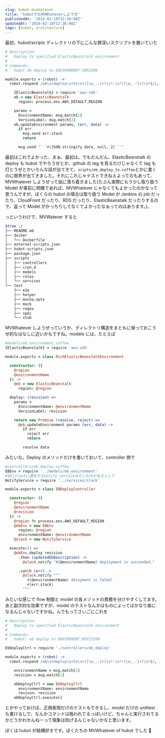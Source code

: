 ```yaml
---
slug: hubot-mvwhatever
title: 'hubotでもMVWhateverしようぜ'
publishedAt: '2016-02-18T12:36:08Z'
updatedAt: '2016-02-18T12:36:08Z'
tags: [hubot, architecture]
---
```


最初、hubot/scripts ディレクトリの下にこんな罪深いスクリプトを置いていた

````coffeescript
# Description:
#   Deploy to specified ElasticBeanstalk environment
#
# Commands:
#   hubot eb deploy to ENVIRONMENT:VERSION

module.exports = (robot) ->
  robot.respond /eb\s+deploy\s+to\s+([\w_.-]+)\s*:\s*([\w_.-]+)\s*$/i, (msg) ->

    {ElasticBeanstalk} = require 'aws-sdk'
    eb = new ElasticBeanstalk
      region: process.env.AWS_DEFAULT_REGION

    params =
      EnvironmentName: msg.match[1]
      VersionLabel: msg.match[2]
    eb.updateEnvironment params, (err, data) ->
      if err
        msg.send err.stack
        return

      msg.send "```#{JSON.stringify data, null, 2}```"
````

最初はこれでよかった、まぁ、最初は。でもだんだん、ElasticBeanstalk の deploy も hubot でやろうぜとか、github の tag を見るだけじゃなくて tag も打とうぜとかいろんな話が出てきて、`scipts/eb_deploy_to.coffee`とかに書くのに限界が出てきました。それにこれじゃテストできねえよってのもあって、MVWhatever しようぜって話に落ち着きました(たぶん実際にもう少し取り扱う Model が事前に明確であれば、MVWhatever じゃなくてもよかったのかなって思うんですが、ぼくらの hubot の場合は取り扱う Model が Jenkins の job だったり、CloudFront だったり、RDS だったり、ElasticBeanstalk だったりするので、返って Model がかっちりしてなくてよかったなぁってのはあります。)。

っというわけで、MVWatever すると

```bash
$tree ./
├── README.md
├── docker
│   └── Dockerfile
├── external-scripts.json
├── hubot-scripts.json
├── package.json
├── scripts
│   ├── controllers
│   ├── cron.d
│   ├── models
│   ├── roles
│   └── services
└── test
    ├── e2e
    ├── helper
    ├── mocha.opts
    ├── mock
    ├── regex
    ├── spec
    └── stub
```

MVWhatever しようぜっていうか、ディレクトリ構造をまともに保っておこうぜ的なはなしに近いかもですね。models には、たとえば

```coffeescript
#models/eb_environment.coffee
{ElasticBeanstalk} = require 'aws-sdk'

module.exports = class RichElasticBeanstalkEnvironment

  constructor: ({
    @region
    @environmentName
  }) ->
    @eb = new ElasticBeanstalk
      region: @region

  deploy: (revision) =>
    params =
      EnvironmentName: @environmentName
      VersionLabel: revision

    return new Promise (resolve, reject) =>
      @eb.updateEnvironment params (err, data) ->
        if err
          reject err
          return

        resolve data
```

みたいな。Deploy のメソッドだけを書いておいて、controller 側で

```coffeescript
#controllers/eb_deploy.coffee
EBEnv = require '../models/eb_environment'
#仮にslackに通知するnotify serviceみたいなのがあるとして
NotifyService = require '../services/slack'

module.exports = class EBDeployController

  constructor: ({
    @region
    @environmentName
    @revision
  }) ->
    @region ?= process.env.AWS_DEFAULT_REGION
    @ebEnv = new EBEnv
      region: @region
      environmentName: @environmentName
    @slack = new NotifyService

  execute:() =>
    @ebEnv.deploy revision
      .then (updatedEbDescription) ->
        @slack.notify "#{@environmentName} deployment is succeeded."

      .catch (err) ->
        @slack.notify """
          #{@environmentName} deloyment is faled!
          #{err.stack}
        """
```

みたいな感じで flow 制御と model の各メソッドの責務を分けやすくしてます。あと副次的な効果ですが、model のテストなんかはものによってはかなり楽になるんじゃないですかね。んでもってさいごにこれを

```coffeescript
# Description:
#   Deploy to specified ElasticBeanstalk environment
#
# Commands:
#   hubot: eb deploy to ENVIROMENT:REVISION

EbDeployCtrl = require './controllers/eb_deploy'

module.exports = (robot) ->
  robot.respond /eb\s+deploy\s+to\s+([\w_.-]+)\s*:\s*([\w_.-]+)\s*$/, (msg) ->

    environmentName = msg.match[1]
    revision = msg.match[2]

    ebDeployCtrl = new EbDeployCtrl
      environmentName: environmentName
      revison: revision
    ebDeployCtrl.execute()
```

とかやっておけば、正規表現だけのテストもできるし、model だけの unittest も書けるしで、なんかコマンドは吸われてるっぽいけど、ちゃんと実行されてるかどうかわかんねーって現象は防げるんじゃないかなと思います。

ぼくは hubot が結構好きです。ぼくたちの MVWhatever of hubot でした :metal:
